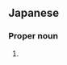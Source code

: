 ==Japanese==
{{ja-kanjitab|み|はる}}

===Proper noun===
{{ja-pos|みはる|proper}}

# {{given name|lang=ja|female|sort=みはる}}